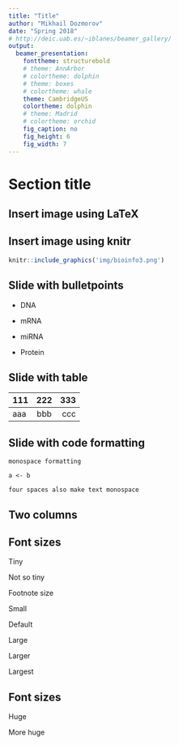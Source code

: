 ```yaml
---
title: "Title"
author: "Mikhail Dozmorov"
date: "Spring 2018"
# http://deic.uab.es/~iblanes/beamer_gallery/
output:
  beamer_presentation:
    fonttheme: structurebold
    # theme: AnnArbor
    # colortheme: dolphin
    # theme: boxes
    # colortheme: whale
    theme: CambridgeUS
    colortheme: dolphin
    # theme: Madrid
    # colortheme: orchid
    fig_caption: no
    fig_height: 6
    fig_width: 7
---
```


# Section title

## Insert image using LaTeX

\begin{center}
\includegraphics[height=100px]{img/bioinfo3.png}
\end{center}
<!--https://bioinformatics.uconn.edu/wp-content/uploads/sites/15/2013/06/bioinfo3.png-->

## Insert image using knitr

```r
knitr::include_graphics('img/bioinfo3.png')
```


## Slide with bulletpoints

- DNA

- mRNA
- miRNA

- Protein

## Slide with table

<!--Generate tables with https://www.tablesgenerator.com/markdown_tables-->

111     222         333
---- ------- ----------
aaa     bbb         ccc

## Slide with code formatting

`monospace formatting`

```
a <- b
```

    four spaces also make text monospace

## Two columns

\begin{columns}
\begin{column}{0.48\textwidth}

This slide has two columns

\bigskip

Can add an extra line

\begin{itemize}
  \item And, bulletpoints
  \item One after another
\end{itemize}

\end{column}
\begin{column}{0.48\textwidth}

\includegraphics[height=100px]{img/code.png}

\end{column}
\end{columns}

## Font sizes

\tiny Tiny

\scriptsize Not so tiny

\footnotesize Footnote size

\small Small

\normalsize Default

\large Large

\Large Larger

\LARGE Largest

## Font sizes

\huge Huge

\Huge More huge